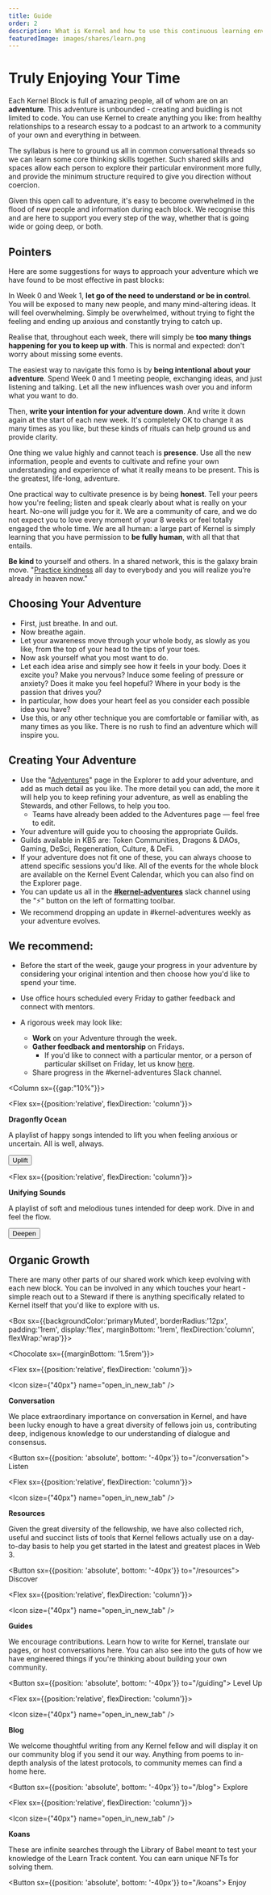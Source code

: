```yaml
---
title: Guide
order: 2
description: What is Kernel and how to use this continuous learning environment to its fullest potential.
featuredImage: images/shares/learn.png
---
```


# Truly Enjoying Your Time

Each Kernel Block is full of amazing people, all of whom are on an **adventure**. This adventure is unbounded - creating and buidling is not limited to code. You can use Kernel to create anything you like: from healthy relationships to a research essay to a podcast to an artwork to a community of your own and everything in between. 

The syllabus is here to ground us all in common conversational threads so we can learn some core thinking skills together. Such shared skills and spaces allow each person to explore their particular environment more fully, and provide the minimum structure required to give you direction without coercion.

Given this open call to adventure, it's easy to become overwhelmed in the flood of new people and information during each block. We recognise this and are here to support you every step of the way, whether that is going wide or going deep, or both. 

## Pointers

Here are some suggestions for ways to approach your adventure which we have found to be most effective in past blocks: 

<Process>

In Week 0 and Week 1, **let go of the need to understand or be in control**. You will be exposed to many new people, and many mind-altering ideas. It will feel overwhelming. Simply be overwhelmed, without trying to fight the feeling and ending up anxious and constantly trying to catch up.

Realise that, throughout each week, there will simply be **too many things happening for you to keep up with**. This is normal and expected: don't worry about missing some events.

The easiest way to navigate this fomo is by **being intentional about your adventure**. Spend Week 0 and 1 meeting people, exchanging ideas, and just listening and talking. Let all the new influences wash over you and inform what you want to do. 

Then, **write your intention for your adventure down**. And write it down again at the start of each new week. It's completely OK to change it as many times as you like, but these kinds of rituals can help ground us and provide clarity.

One thing we value highly and cannot teach is **presence**. Use all the new information, people and events to cultivate and refine your own understanding and experience of what it really means to be present. This is the greatest, life-long, adventure.

One practical way to cultivate presence is by being **honest**. Tell your peers how you're feeling; listen and speak clearly about what is really on your heart. No-one will judge you for it. We are a community of care, and we do not expect you to love every moment of your 8 weeks or feel totally engaged the whole time. We are all human: a large part of Kernel is simply learning that you have permission to **be fully human**, with all that that entails.

**Be kind** to yourself and others. In a shared network, this is the galaxy brain move. "[Practice kindness](https://www.themarginalian.org/2014/03/12/jack-kerouac-golden-eternity/) all day to everybody and you will realize you’re already in heaven now." 

</Process>

## Choosing Your Adventure

- First, just breathe. In and out.
- Now breathe again.
- Let your awareness move through your whole body, as slowly as you like, from the top of your head to the tips of your toes.
- Now ask yourself what you most want to do.
- Let each idea arise and simply see how it feels in your body. Does it excite you? Make you nervous? Induce some feeling of pressure or anxiety? Does it make you feel hopeful? Where in your body is the passion that drives you?
- In particular, how does your heart feel as you consider each possible idea you have?
- Use this, or any other technique you are comfortable or familiar with, as many times as you like. There is no rush to find an adventure which will inspire you.

## Creating Your Adventure

- Use the "[Adventures](https://www.notion.so/ac4993a71b1e4a63bb48c4d2bd40fa73?v=612f07b5a41e4ad2a324ab0a65a7788b)" page in the Explorer to add your adventure, and add as much detail as you like. The more detail you can add, the more it will help you to keep refining your adventure, as well as enabling the Stewards, and other Fellows, to help you too.
    - Teams have already been added to the Adventures page — feel free to edit.
- Your adventure will guide you to choosing the appropriate Guilds.
- Guilds available in KB5 are: Token Communities, Dragons & DAOs, Gaming, DeSci, Regeneration, Culture, & DeFi.
- If your adventure does not fit one of these, you can always choose to attend specific sessions you'd like. All of the events for the whole block are available on the Kernel Event Calendar, which you can also find on the Explorer page.
- You can update us all in the **[#kernel-adventures](https://app.slack.com/client/T016DS66R99/C0175KTG8TU)** slack channel using the "⚡️" button on the left of formatting toolbar.
- We recommend dropping an update in #kernel-adventures weekly as your adventure evolves.

## We recommend:

- Before the start of the week, gauge your progress in your adventure by considering your original intention and then choose how you'd like to spend your time.
- Use office hours scheduled every Friday to gather feedback and connect with mentors.

- A rigorous week may look like:
    - **Work** on your Adventure through the week.
    - **Gather feedback and mentorship** on Fridays.
        - If you'd like to connect with a particular mentor, or a person of particular skillset on Friday, let us know [here](https://airtable.com/shr3QA65zBvr2CHo0).
    - Share progress in the #kernel-adventures Slack channel.

<Column sx={{gap:"10%"}}>

<Flex sx={{position:'relative', flexDirection: 'column'}}>

**Dragonfly Ocean**

A playlist of happy songs intended to lift you when feeling anxious or uncertain. All is well, always.

<Button to="https://open.spotify.com/playlist/7M9EgTuGVENmnfvdJpVzZF?si=4fec2bcc5c4942fb">
    Uplift
</Button>

</Flex>

<Flex sx={{position:'relative', flexDirection: 'column'}}>

**Unifying Sounds** 

A playlist of soft and melodious tunes intended for deep work. Dive in and feel the flow.

<Button to="https://open.spotify.com/playlist/1jgolp0lRHMn3EBrBCpsTn?si=9a365f4200974c3e">
    Deepen
</Button>

</Flex>

</Column>

## Organic Growth

There are many other parts of our shared work which keep evolving with each new block. You can be involved in any which touches your heart - simple reach out to a Steward if there is anything specifically related to Kernel itself that you'd like to explore with us. 

<Box sx={{backgroundColor:'primaryMuted', borderRadius:'12px', padding:'1rem', display:'flex', marginBottom: '1rem', flexDirection:'column', flexWrap:'wrap'}}>

<Chocolate sx={{marginBottom: '1.5rem'}}>

<Flex sx={{position:'relative', flexDirection: 'column'}}>

<Icon size={"40px"} name="open_in_new_tab" />

**Conversation**

We place extraordinary importance on conversation in Kernel, and have been lucky enough to have a great diversity of fellows join us, contributing deep, indigenous knowledge to our understanding of dialogue and consensus.

<Button sx={{position: 'absolute', bottom: '-40px'}} to="/conversation">
    Listen
</Button>

</Flex>

<Flex sx={{position:'relative', flexDirection: 'column'}}>

<Icon size={"40px"} name="open_in_new_tab" />

**Resources**

Given the great diversity of the fellowship, we have also collected rich, useful and succinct lists of tools that Kernel fellows actually use on a day-to-day basis to help you get started in the latest and greatest places in Web 3.

<Button sx={{position: 'absolute', bottom: '-40px'}} to="/resources">
    Discover
</Button>

</Flex>

<Flex sx={{position:'relative', flexDirection: 'column'}}>

<Icon size={"40px"} name="open_in_new_tab" />

**Guides**

We encourage contributions. Learn how to write for Kernel, translate our pages, or host conversations here. You can also see into the guts of how we have engineered things if you're thinking about building your own community.

<Button sx={{position: 'absolute', bottom: '-40px'}} to="/guiding">
    Level Up
</Button>

</Flex>

<Flex sx={{position:'relative', flexDirection: 'column'}}>

<Icon size={"40px"} name="open_in_new_tab" />

**Blog**

We welcome thoughtful writing from any Kernel fellow and will display it on our community blog if you send it our way. Anything from poems to in-depth analysis of the latest protocols, to community memes can find a home here.

<Button sx={{position: 'absolute', bottom: '-40px'}} to="/blog">
    Explore
</Button>

</Flex>

<Flex sx={{position:'relative', flexDirection: 'column'}}>

<Icon size={"40px"} name="open_in_new_tab" />

**Koans**

These are infinite searches through the Library of Babel meant to test your knowledge of the Learn Track content. You can earn unique NFTs for solving them.

<Button sx={{position: 'absolute', bottom: '-40px'}} to="/koans">
    Enjoy
</Button>

</Flex>

</Chocolate>

</Box>
